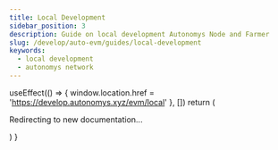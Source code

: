 ```yaml
---
title: Local Development
sidebar_position: 3
description: Guide on local development Autonomys Node and Farmer
slug: /develop/auto-evm/guides/local-development
keywords:
  - local development
  - autonomys network
---
```



  useEffect(() => {
    window.location.href = 'https://develop.autonomys.xyz/evm/local'
  }, [])
  return (
    <p>Redirecting to new documentation...</p>
  )
}